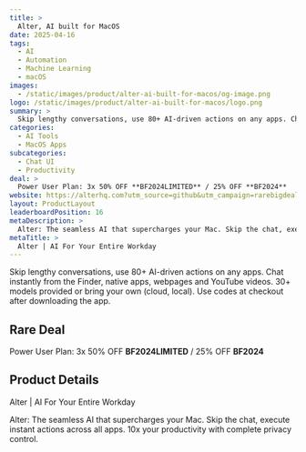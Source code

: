 ```yaml
---
title: >
  Alter, AI built for MacOS
date: 2025-04-16
tags:
  - AI
  - Automation
  - Machine Learning
  - macOS
images:
  - /static/images/product/alter-ai-built-for-macos/og-image.png
logo: /static/images/product/alter-ai-built-for-macos/logo.png
summary: >
  Skip lengthy conversations, use 80+ AI-driven actions on any apps. Chat instantly from the Finder, native apps, webpages and YouTube videos. 30+ models provided or bring your own (cloud, local). Use codes at checkout after downloading the app.
categories:
  - AI Tools
  - MacOS Apps
subcategories:
  - Chat UI
  - Productivity
deal: >
  Power User Plan: 3x 50% OFF **BF2024LIMITED** / 25% OFF **BF2024**
website: https://alterhq.com?utm_source=github&utm_campaign=rarebigdeals&utm_content=blackfriday2024
layout: ProductLayout
leaderboardPosition: 16
metaDescription: >
  Alter: The seamless AI that supercharges your Mac. Skip the chat, execute instant actions across all apps. 10x your productivity with complete privacy control.
metaTitle: >
  Alter | AI For Your Entire Workday
---
```

Skip lengthy conversations, use 80+ AI-driven actions on any apps. Chat instantly from the Finder, native apps, webpages and YouTube videos. 30+ models provided or bring your own (cloud, local). Use codes at checkout after downloading the app.

## Rare Deal

Power User Plan: 3x 50% OFF **BF2024LIMITED** / 25% OFF **BF2024**

## Product Details

Alter | AI For Your Entire Workday

Alter: The seamless AI that supercharges your Mac. Skip the chat, execute instant actions across all apps. 10x your productivity with complete privacy control.
